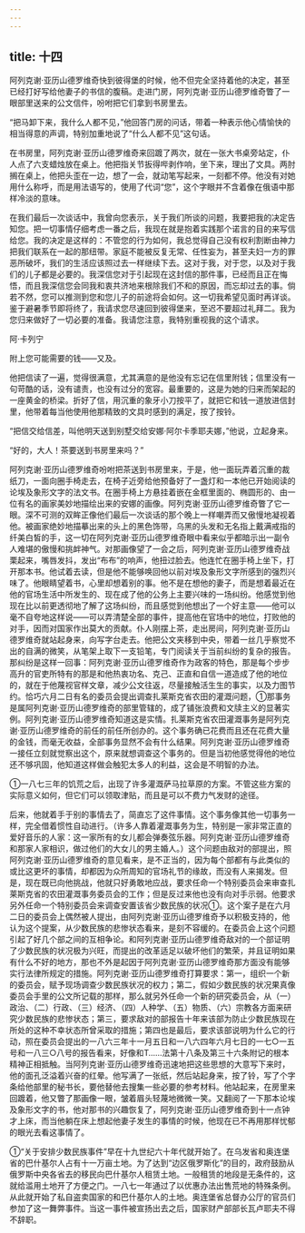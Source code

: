 ```yaml
---
---
---
```

title: 十四
---



阿列克谢·亚历山德罗维奇快到彼得堡的时候，他不但完全坚持着他的决定，甚至已经打好写给他妻子的书信的腹稿。走进门房，阿列克谢·亚历山德罗维奇瞥了一眼部里送来的公文信件，吩咐把它们拿到书房里去。

“把马卸下来，我什么人都不见，”他回答门房的问话，带着一种表示他心情愉快的相当得意的声调，特别加重地说了“什么人都不见”这句话。

在书房里，阿列克谢·亚历山德罗维奇来回踱了两次，就在一张大书桌旁站定，仆人点了六支蜡烛放在桌上。他把指关节扳得哔剥作响，坐下来，理出了文具。两肘搁在桌上，他把头歪在一边，想了一会，就动笔写起来，一刻都不停。他没有对她用什么称呼，而是用法语写的，使用了代词“您”，这个字眼并不含着像在俄语中那样冷淡的意味。

在我们最后一次谈话中，我曾向您表示，关于我们所谈的问题，我要把我的决定告知您。把一切事情仔细考虑一番之后，我现在就是抱着实践那个诺言的目的来写信给您。我的决定是这样的：不管您的行为如何，我总觉得自己没有权利割断由神力把我们联系在一起的那纽带。家庭不能被反复无常、任性妄为，甚至夫妇一方的罪恶所破坏，我们的生活应该照过去一样继续下去。这对于我，对于您，以及对于我们的儿子都是必要的。我深信您对于引起现在这封信的那件事，已经而且正在悔悟，而且我深信您会同我和衷共济地来根除我们不和的原因，而忘却过去的事。倘若不然，您可以推测到您和您儿子的前途将会如何。这一切我希望见面时再详谈。鉴于避暑季节即将终了，我请求您尽速回到彼得堡来，至迟不要超过礼拜二。我为您归来做好了一切必要的准备。我请您注意，我特别重视我的这个请求。

阿·卡列宁

附上您可能需要的钱——又及。

他把信读了一遍，觉得很满意，尤其满意的是他没有忘记在信里附钱；信里没有一句苛酷的话，没有谴责，也没有过分的宽容。最重要的，这是为她的归来而架起的一座黄金的桥梁。折好了信，用沉重的象牙小刀按平了，就把它和钱一道放进信封里，他带着每当他使用他那精致的文具时感到的满足，按了按铃。

“把信交给信差，叫他明天送到别墅交给安娜·阿尔卡季耶夫娜，”他说，立起身来。

“好的，大人！茶要送到书房里来吗？”

阿列克谢·亚历山德罗维奇吩咐把茶送到书房里来，于是，他一面玩弄着沉重的裁纸刀，一面向圈手椅走去，在椅子近旁给他预备好了一盏灯和一本他已开始阅读的论埃及象形文字的法文书。在圈手椅上方悬挂着嵌在金框里面的、椭圆形的、由一位有名的画家美妙地描绘出来的安娜的画像。阿列克谢·亚历山德罗维奇瞥了它一眼。深不可测的双眸正像他们最后一次谈话的那个晚上一样嘲弄而又傲慢地凝视着他。被画家绝妙地描摹出来的头上的黑色饰带，乌黑的头发和无名指上戴满戒指的纤美白皙的手，这一切在阿列克谢·亚历山德罗维奇眼中看来似乎都暗示出一副令人难堪的傲慢和挑衅神气。对那画像望了一会之后，阿列克谢·亚历山德罗维奇战栗起来，嘴唇发抖，发出“布布”的响声，他扭过脸去。他连忙在圈手椅上坐下，打开那本书。他试着去读，但是他不能够唤回他以前对埃及象形文字所感到的强烈兴味了。他眼睛望着书，心里却想着别的事。他不是在想他的妻子，而是想着最近在他的官场生活中所发生的、现在成了他的公务上主要兴味的一场纠纷。他感觉到他现在比以前更透彻地了解了这场纠纷，而且感觉到他想出了一个好主意——他可以毫不自夸地这样说——可以弄清楚全部的事件，提高他在官场中的地位，打败他的对手，因而对国家作出莫大的贡献。仆人刚摆上茶，走出房间，阿列克谢·亚历山德罗维奇就站起身来，向写字台走去。他把公文夹移到中央，带着一丝几乎察觉不出的自满的微笑，从笔架上取下一支铅笔，专门阅读关于当前纠纷的复杂的报告。那纠纷是这样一回事：阿列克谢·亚历山德罗维奇作为政客的特色，那是每个步步高升的官吏所特有的那是和他热衷功名、克己、正直和自信一道造成了他的地位的，就在于他蔑视官样文章，减少公文往返，尽量接触活生生的事实，以及力图节约。恰巧六月二日有名的委员会提出调查扎莱斯克省农田的灌溉问题，①那事务是属阿列克谢·亚历山德罗维奇的部里管辖的，成了铺张浪费和文牍主义的显著实例。阿列克谢·亚历山德罗维奇知道这是实情。扎莱斯克省农田灌溉事务是阿列克谢·亚历山德罗维奇的前任的前任所创办的。这个事务确已花费而且还在花费大量的金钱，而毫无收益，全部事务显然不会有什么结果。阿列克谢·亚历山德罗维奇一接任立刻就觉察出这个，原来就想调查这个事务的。但是当初他感觉得他的地位还不够巩固，他知道这样做会触犯太多人的利益，这会是不明智的办法。



①一八七三年的饥荒之后，出现了许多灌溉萨马拉草原的方案。不管这些方案的实际意义如何，但它们可以领取津贴，而且是可以不费力气发财的途径。

后来，他就着手于别的事情去了，简直忘了这件事情。这个事务像其他一切事务一样，完全借着惯性自动进行。（许多人靠着灌溉事务为生，特别是一家非常正直的爱好音乐的人家：这一家所有的女儿都会弹奏弦乐器。阿列克谢·亚历山德罗维奇和那家人家相识，做过他们的大女儿的男主婚人。）这个问题由敌对的部提出，照阿列克谢·亚历山德罗维奇的意见看来，是不正当的，因为每个部都有与此类似的或比这更坏的事情，却都因为众所周知的官场礼节的缘故，而没有人来揭发。但是，现在既已向他挑战，他就只好勇敢地应战，要求任命一个特别委员会来审查扎莱斯克省的农田灌溉事务委员会的工作；但是反过来他也没有向对手示弱。他要求另外任命一个特别委员会来调查安置该省少数民族的状况①。这个案子是在六月二日的委员会上偶然被人提出，由阿列克谢·亚历山德罗维奇予以积极支持的，他认为这个提案，从少数民族的悲惨状态看来，是刻不容缓的。在委员会上这个问题引起了好几个部之间的互相争论。和阿列克谢·亚历山德罗维奇敌对的一个部证明了少数民族的状况极为兴旺，而提出的改革适足以破坏他们的繁荣，并且证明如果有什么不好的地方，那也不外是起因于阿列克谢·亚历山德罗维奇那方面没有能够实行法律所规定的措施。阿列克谢·亚历山德罗维奇打算要求：第一，组织一个新的委员会，赋予现场调查少数民族状况的权力；第二，假如少数民族的状况果真像委员会手里的公文所记载的那样，那么就另外任命一个新的研究委员会，从（一）政治、（二）行政、（三）经济、（四）人种学、（五）物质、（六）宗教各方面来研究少数民族的悲惨状态；第三，要求敌对的部报告十年来该部为防止少数民族现在所处的这种不幸状态所曾采取的措施；第四也是最后，要求该部说明为什么它的行动，照在委员会提出的一八六三年十一月五日和一八六四年六月七日的一七○一五号和一八三○八号的报告看来，好像和T……法第十八条及第三十六条附记的根本精神正相抵触。当阿列克谢·亚历山德罗维奇迅速地把这些思想的大意写下来时，他的面孔泛溢着兴奋的红晕。他写满了一张纸，然后站起身来，按了铃，写了个字条给他部里的秘书长，要他替他去搜集一些必要的参考材料。他站起来，在房里来回踱着，他又瞥了那画像一眼，皱着眉头轻蔑地微微一笑。又翻阅了一下那本论埃及象形文字的书，他对那书的兴趣恢复了，阿列克谢·亚历山德罗维奇到十一点钟才上床，而当他躺在床上想起他妻子发生的事情的时候，他现在已不再用那样忧郁的眼光去看这事情了。



①“关于安排少数民族事件”早在十九世纪六十年代就开始了。在乌发省和奥连堡省的巴什基尔人占有十一万亩土地。为了达到“边区俄罗斯化”的目的，政府鼓励从俄罗斯中央各省去的移民向巴什基尔人租赁土地。一般租赁的地段是无条件的，这就给滥用土地开了方便之门。一八七一年通过了以优惠办法出售荒地的特殊条例。从此就开始了私自盗卖国家的和巴什基尔人的土地。奥连堡省总督办公厅的官员们参加了这一舞弊事件。当这一事件被宣扬出去之后，国家财产部部长瓦卢耶夫不得不辞职。